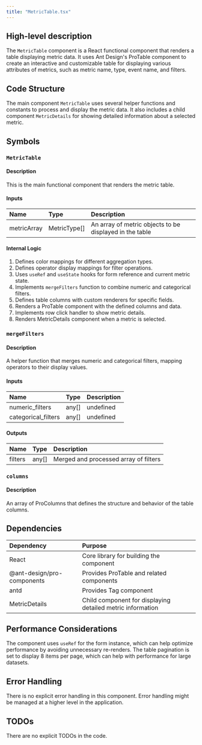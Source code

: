 ```yaml
---
title: "MetricTable.tsx"
---
```


## High-level description
The `MetricTable` component is a React functional component that renders a table displaying metric data. It uses Ant Design's ProTable component to create an interactive and customizable table for displaying various attributes of metrics, such as metric name, type, event name, and filters.

## Code Structure
The main component `MetricTable` uses several helper functions and constants to process and display the metric data. It also includes a child component `MetricDetails` for showing detailed information about a selected metric.

## Symbols

### `MetricTable`
#### Description
This is the main functional component that renders the metric table.

#### Inputs
| Name | Type | Description |
|:-----|:-----|:------------|
| metricArray | MetricType[] | An array of metric objects to be displayed in the table |

#### Internal Logic
1. Defines color mappings for different aggregation types.
2. Defines operator display mappings for filter operations.
3. Uses `useRef` and `useState` hooks for form reference and current metric state.
4. Implements `mergeFilters` function to combine numeric and categorical filters.
5. Defines table columns with custom renderers for specific fields.
6. Renders a ProTable component with the defined columns and data.
7. Implements row click handler to show metric details.
8. Renders MetricDetails component when a metric is selected.

### `mergeFilters`
#### Description
A helper function that merges numeric and categorical filters, mapping operators to their display values.

#### Inputs
| Name | Type | Description |
|:-----|:-----|:------------|
| numeric_filters | any[] | undefined | Array of numeric filters |
| categorical_filters | any[] | undefined | Array of categorical filters |

#### Outputs
| Name | Type | Description |
|:-----|:-----|:------------|
| filters | any[] | Merged and processed array of filters |

### `columns`
#### Description
An array of ProColumns that defines the structure and behavior of the table columns.

## Dependencies
| Dependency | Purpose |
|:-----------|:--------|
| React | Core library for building the component |
| @ant-design/pro-components | Provides ProTable and related components |
| antd | Provides Tag component |
| MetricDetails | Child component for displaying detailed metric information |

## Performance Considerations
The component uses `useRef` for the form instance, which can help optimize performance by avoiding unnecessary re-renders. The table pagination is set to display 8 items per page, which can help with performance for large datasets.

## Error Handling
There is no explicit error handling in this component. Error handling might be managed at a higher level in the application.

## TODOs
There are no explicit TODOs in the code.